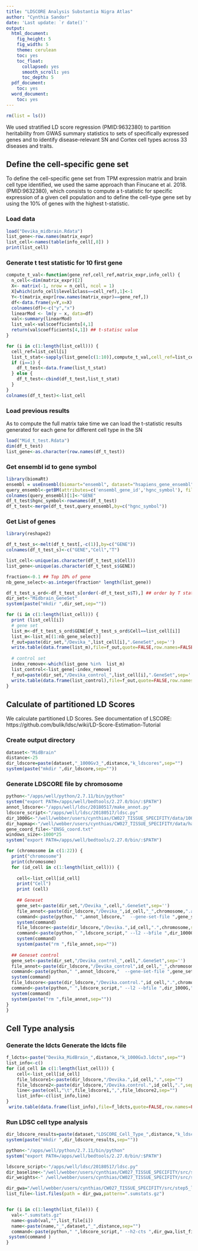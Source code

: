 ```yaml
---
title: "LDSCORE Analysis Substantia Nigra Atlas"
author: "Cynthia Sandor"
date: 'Last update: `r date()`'
output:
  html_document:
    fig_height: 5
    fig_width: 5
    theme: cerulean
    toc: yes
    toc_float:
      collapsed: yes
      smooth_scroll: yes
      toc_depth: 5
  pdf_document:
    toc: yes
  word_document:
    toc: yes
---
```




```r
rm(list = ls())
```

We used stratified LD score regression (PMID:9632380) to partition heritability from GWAS summary statistics to sets of specifically expressed genes and to identify disease-relevant SN and Cortex cell types across 33 diseases and traits. 


## Define the cell-specific gene set

To define the cell-specific gene set from TPM expression matrix and brain cell type identified, we used the same approach than Finucane et al. 2018. (PMID:9632380), which consists to compute a t-statistic for specific expression of a given cell population and to define the cell-type gene set by using the 10% of genes with the highest t-statistic. 

### Load data

```r
load("Devika_midbrain.Rdata")
list_gene<-row.names(matrix_expr)
list_cell<-names(table(info_cell[,8]) )
print(list_cell)
```

### Generate t test statistic for 10 first gene

```r
compute_t_val<-function(gene_ref,cell_ref,matrix_expr,info_cell) {
  n_cell<-dim(matrix_expr)[2]
  X<- matrix(-1, nrow = n_cell, ncol = 1)
  X[which(info_cell$level1class==cell_ref),1]<-1
  Y<-t(matrix_expr[row.names(matrix_expr)==gene_ref,])
  df<-data.frame(y=Y,x=X)
  colnames(df)<-c("y","x")
  linearMod <- lm(y ~ x, data=df)
  val<-summary(linearMod)
  list_val<-val$coefficients[4,1]
  return(val$coefficients[4,1]) ## t-statisc value
}
```

```r
for (i in c(1:length(list_cell))) {
  cell_ref=list_cell[i]
  list_t_stat<-sapply(list_gene[c(1:10)],compute_t_val,cell_ref=list_cell[i],matrix_expr=matrix_expr,info_cell=info_cell)
  if (i==1) {
    df_t_test<-data.frame(list_t_stat)
  } else {
    df_t_test<-cbind(df_t_test,list_t_stat)
  }
}
colnames(df_t_test)<-list_cell
```

### Load previous results

As to compute the full matrix take time we can load the t-statistic results generated for each gene for different cell type in the SN


```r
load("Mid_t_test.Rdata")
dim(df_t_test)
list_gene<-as.character(row.names(df_t_test))
```

### Get ensembl id to gene symbol

```r
library(biomaRt)
ensembl = useEnsembl(biomart="ensembl", dataset="hsapiens_gene_ensembl")
query_ensembl<-getBM(attributes=c('ensembl_gene_id','hgnc_symbol'), filters ='hgnc_symbol', values =list_gene, mart = ensembl)
colnames(query_ensembl)[1]<-"GENE"
df_t_test$hgnc_symbol<-rownames(df_t_test)
df_t_test<-merge(df_t_test,query_ensembl,by=c("hgnc_symbol"))
```

### Get List of genes

```r
library(reshape2)

df_t_test_s<-melt(df_t_test[,-c(1)],by=c("GENE"))
colnames(df_t_test_s)<-c("GENE","Cell","T")

list_cell<-unique(as.character(df_t_test_s$Cell))
list_gene<-unique(as.character(df_t_test_s$GENE))

fraction<-0.1 ## Top 10% of gene
nb_gene_select<-as.integer(fraction* length(list_gene)) 

df_t_test_s_ord<-df_t_test_s[order(-df_t_test_s$T),] ## order by T statistic
dir_set<-"Midbrain_GeneSet"
system(paste("mkdir ",dir_set,sep=""))

for (i in c(1:length(list_cell))) {
  print (list_cell[i])
  # gene set
  list_m<-df_t_test_s_ord$GENE[df_t_test_s_ord$Cell==list_cell[i]]
  list_m<-list_m[(1:nb_gene_select)]
  f_out=paste(dir_set,"/Devika_",list_cell[i],".GeneSet",sep='')
  write.table(data.frame(list_m),file=f_out,quote=FALSE,row.names=FALSE,col.names=FALSE,sep="\t")
  
  # control set
  index_remove<-which(list_gene %in%  list_m)
  list_control<-list_gene[-index_remove]
  f_out=paste(dir_set,"/Devika_control_",list_cell[i],".GeneSet",sep='')
  write.table(data.frame(list_control),file=f_out,quote=FALSE,row.names=FALSE,col.names=FALSE,sep="\t")
}
```

## Calculate of partitioned LD Scores

We calculate partitioned LD Scores. See documentation of LSCORE: https://github.com/bulik/ldsc/wiki/LD-Score-Estimation-Tutorial

### Create output directory

```r
dataset<-"MidBrain"
distance<-25
dir_ldscore=paste(dataset,"_1000Gv3_",distance,"k_ldscores",sep="")
system(paste("mkdir ",dir_ldscore,sep=""))
```

### Generate LDSCORE file by chromosome

```r
python<-"/apps/well/python/2.7.11/bin/python"
system("export PATH=/apps/well/bedtools/2.27.0/bin/:$PATH")
annot_ldscore<-"/apps/well/ldsc/20180517/make_annot.py"
ldscore_script<-"/apps/well/ldsc/20180517/ldsc.py"
dir_1000G<-"/well/webber/users/cynthias/CW027_TISSUE_SPECIFITY/data/1000G_EUR_Phase3_plink/"
dir_hapmap<-"/well/webber/users/cynthias/CW027_TISSUE_SPECIFITY/data/hapmap3_snps/"
gene_coord_file<-"ENSG_coord.txt"
windows_size<-1000*25
system("export PATH=/apps/well/bedtools/2.27.0/bin/:$PATH")
```

```r

for (chromosome in c(1:22)) {
  print("chromosome")
  print(chromosome)
  for (id_cell in c(1:length(list_cell))) {
  
    cell<-list_cell[id_cell]
    print("Cell")
    print (cell)
    
    ## Geneset
    gene_set<-paste(dir_set,"/Devika_",cell,".GeneSet",sep='')
    file_annot<-paste(dir_ldscore,"/Devika_",id_cell,"_",chromosome,".annot.gz",sep="")
    command<-paste(python," ",annot_ldscore,"  --gene-set-file ",gene_set," --gene-coord-file ",gene_coord_file," --windowsize ",windows_size," --bimfile ",dir_1000G,"1000G.EUR.QC.",chromosome,".bim --annot-file ",file_annot,sep="")
    system(command)
    file_ldscore<-paste(dir_ldscore,"/Devika.",id_cell,".",chromosome,sep="")
    command<-paste(python," ",ldscore_script," --l2 --bfile ",dir_1000G,"1000G.EUR.QC.",chromosome," --ld-wind-cm 1 --annot ", file_annot," --thin-annot --out ",file_ldscore,"  --print-snps ",dir_hapmap,"hm.",chromosome,".snp",sep="")
    system(command)
    system(paste("rm ",file_annot,sep=""))
    
  ## Geneset control
  gene_set<-paste(dir_set,"/Devika_control_",cell,".GeneSet",sep='')
  file_annot<-paste(dir_ldscore,"/Devika_control",id_cell,"_",chromosome,".annot.gz",sep="")
  command<-paste(python," ",annot_ldscore,"  --gene-set-file ",gene_set," --gene-coord-file ",gene_coord_file," --windowsize ",windows_size," --bimfile ",dir_1000G,"1000G.EUR.QC.",chromosome,".bim --annot-file ",file_annot,sep="")
  system(command)
  file_ldscore<-paste(dir_ldscore,"/Devika.control.",id_cell,".",chromosome,sep="")
  command<-paste(python," ",ldscore_script," --l2 --bfile ",dir_1000G,"1000G.EUR.QC.",chromosome," --ld-wind-cm 1 --annot ", file_annot," --thin-annot --out ",file_ldscore,"  --print-snps ",dir_hapmap,"hm.",chromosome,".snp",sep="")
  system(command)
  system(paste("rm ",file_annot,sep=""))
}
}

```

## Cell Type analysis

### Generate the ldcts Generate the ldcts file


```r
f_ldcts<-paste("Devika_MidBrain_",distance,"k_1000Gv3.ldcts",sep="")
list_info<-c()
for (id_cell in c(1:length(list_cell))) {
    cell<-list_cell[id_cell]
    file_ldscore1<-paste(dir_ldscore,"/Devika.",id_cell,".",sep="")
    file_ldscore2<-paste(dir_ldscore,"/Devika.control.",id_cell,".",sep="")
    line<-paste(cell,"\t",file_ldscore1,",",file_ldscore2,sep="")
    list_info<-c(list_info,line)
}
 write.table(data.frame(list_info),file=f_ldcts,quote=FALSE,row.names=FALSE,col.names=FALSE,sep="\t")
```


### Run LDSC cell type analysis


```r
dir_ldscore_results=paste(dataset,"LDSCORE_Cell_Type_",distance,"k_ldscores",sep="")
system(paste("mkdir ",dir_ldscore_results,sep=""))

```



```r
python<-"/apps/well/python/2.7.11/bin/python"
system("export PATH=/apps/well/bedtools/2.27.0/bin/:$PATH")

ldscore_script<-"/apps/well/ldsc/20180517/ldsc.py"
dir_baseline<-"/well/webber/users/cynthias/CW027_TISSUE_SPECIFITY/src/step3_ldscore/1000G_EUR_Phase3_baseline/baseline. "
dir_weights<-" /well/webber/users/cynthias/CW027_TISSUE_SPECIFITY/src/step3_ldscore/weights_hm3_no_hla/weights."
```

```r
dir_gwa="/well/webber/users/cynthias/CW027_TISSUE_SPECIFITY/src/step5_ldscore_format_gwa/"
list_file<-list.files(path = dir_gwa,pattern=".sumstats.gz")


for (i in c(1:length(list_file))) {
  val<-".sumstats.gz"
  name<-gsub(val,"",list_file[i])
  name<-paste(name,"_",dataset,"_",distance,sep="")
  command<-paste(python," ",ldscore_script," --h2-cts ",dir_gwa,list_file[i]," --ref-ld-chr ",dir_baseline," --out ",dir_ldscore_results,"/",name," --ref-ld-chr-cts ",f_ldcts," --w-ld-chr ",dir_weights,sep="")
 system(command )
}


```
